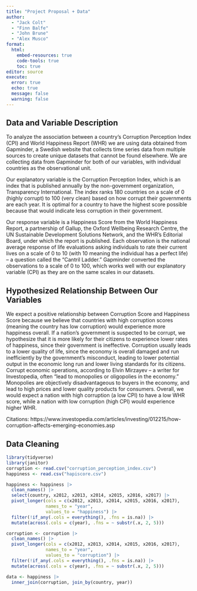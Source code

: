 ```yaml
---
title: "Project Proposal + Data"
author: 
  - "Jack Colt"
  - "Finn Balfe"
  - "John Brune"
  - "Alex Musco"
format: 
  html:
    embed-resources: true
    code-tools: true
    toc: true
editor: source
execute: 
  error: true
  echo: true
  message: false
  warning: false
---
```


## Data and Variable Description

To analyze the association between a country’s Corruption Perception Index (CPI) and World Happiness Report (WHR) we are using data obtained from Gapminder, a Swedish website that collects time series data from multiple sources to create unique datasets that cannot be found elsewhere. We are collecting data from Gapminder for both of our variables, with individual countries as the observational unit.

Our explanatory variable is the Corruption Perception Index, which is an index that is published annually by the non-government organization, Transparency International. The index ranks 180 countries on a scale of 0 (highly corrupt) to 100 (very clean) based on how corrupt their governments are each year. It is optimal for a country to have the highest score possible because that would indicate less corruption in their government.

Our response variable is a Happiness Score from the World Happiness Report, a partnership of Gallup, the Oxford Wellbeing Research Centre, the UN Sustainable Development Solutions Network, and the WHR’s Editorial Board, under which the report is published. Each observation is the national average response of life evaluations asking individuals to rate their current lives on a scale of 0 to 10 (with 10 meaning the individual has a perfect life) -- a question called the “Cantril Ladder.” Gapminder converted the observations to a scale of 0 to 100, which works well with our explanatory variable (CPI) as they are on the same scales in our datasets.

## Hypothesized Relationship Between Our Variables

We expect a positive relationship between Corruption Score and Happiness Score because we believe that countries with high corruption scores (meaning the country has low corruption) would experience more happiness overall. If a nation’s government is suspected to be corrupt, we hypothesize that it is more likely for their citizens to experience lower rates of happiness, since their government is ineffective. Corruption usually leads to a lower quality of life, since the economy is overall damaged and run inefficiently by the government’s misconduct, leading to lower potential output in the economic long run and lower living standards for its citizens. Corrupt economic operations, according to Elvin Mirzayev -- a writer for Investopedia, often “lead to monopolies or oligopolies in the economy.” Monopolies are objectively disadvantageous to buyers in the economy, and lead to high prices and lower quality products for consumers. Overall, we would expect a nation with high corruption (a low CPI) to have a low WHR score, while a nation with low corruption (high CPI) would experience higher WHR.

Citations: 
https://www.investopedia.com/articles/investing/012215/how-corruption-affects-emerging-economies.asp 

## Data Cleaning

```r
library(tidyverse)
library(janitor)
corruption <- read.csv("corruption_perception_index.csv")
happiness <- read.csv("hapiscore.csv")
```

```r
happiness <- happiness |>
  clean_names() |>
  select(country, x2012, x2013, x2014, x2015, x2016, x2017) |>
  pivot_longer(cols = c(x2012, x2013, x2014, x2015, x2016, x2017), 
               names_to = "year",
               values_to = "happiness") |>
  filter(!if_any(.cols = everything(), .fns = is.na)) |>
  mutate(across(.cols = c(year), .fns = ~ substr(.x, 2, 5)))
```

```r
corruption <- corruption |>
  clean_names() |>
  pivot_longer(cols = c(x2012, x2013, x2014, x2015, x2016, x2017), 
               names_to = "year",
               values_to = "corruption") |>
  filter(!if_any(.cols = everything(), .fns = is.na)) |>
  mutate(across(.cols = c(year), .fns = ~ substr(.x, 2, 5)))
```

```r
data <- happiness |>
  inner_join(corruption, join_by(country, year))
```

